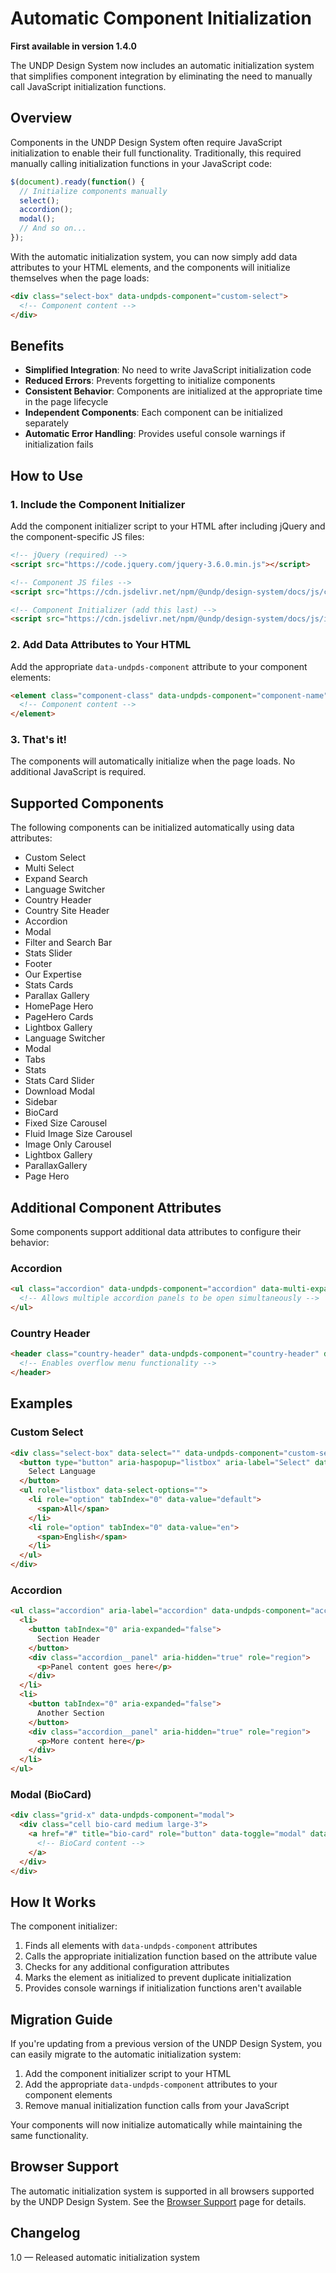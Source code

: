 
<Meta
  title="Getting started/Automatic Component Initialization"
/>

# Automatic Component Initialization

**First available in version 1.4.0**

The UNDP Design System now includes an automatic initialization system that simplifies component integration by eliminating the need to manually call JavaScript initialization functions.

## Overview

Components in the UNDP Design System often require JavaScript initialization to enable their full functionality. Traditionally, this required manually calling initialization functions in your JavaScript code:

```javascript
$(document).ready(function() {
  // Initialize components manually
  select();
  accordion();
  modal();
  // And so on...
});
```

With the automatic initialization system, you can now simply add data attributes to your HTML elements, and the components will initialize themselves when the page loads:

```html
<div class="select-box" data-undpds-component="custom-select">
  <!-- Component content -->
</div>
```

## Benefits

- **Simplified Integration**: No need to write JavaScript initialization code
- **Reduced Errors**: Prevents forgetting to initialize components
- **Consistent Behavior**: Components are initialized at the appropriate time in the page lifecycle
- **Independent Components**: Each component can be initialized separately
- **Automatic Error Handling**: Provides useful console warnings if initialization fails

## How to Use

### 1. Include the Component Initializer

Add the component initializer script to your HTML after including jQuery and the component-specific JS files:

```html
<!-- jQuery (required) -->
<script src="https://code.jquery.com/jquery-3.6.0.min.js"></script>

<!-- Component JS files -->
<script src="https://cdn.jsdelivr.net/npm/@undp/design-system/docs/js/component-name.min.js"></script>

<!-- Component Initializer (add this last) -->
<script src="https://cdn.jsdelivr.net/npm/@undp/design-system/docs/js/init.js" defer></script>
```

### 2. Add Data Attributes to Your HTML

Add the appropriate `data-undpds-component` attribute to your component elements:

```html
<element class="component-class" data-undpds-component="component-name">
  <!-- Component content -->
</element>
```

### 3. That's it!

The components will automatically initialize when the page loads. No additional JavaScript is required.

## Supported Components

The following components can be initialized automatically using data attributes:

- Custom Select
- Multi Select
- Expand Search
- Language Switcher
- Country Header
- Country Site Header
- Accordion
- Modal
- Filter and Search Bar
- Stats Slider
- Footer
- Our Expertise
- Stats Cards
- Parallax Gallery
- HomePage Hero
- PageHero Cards
- Lightbox Gallery
- Language Switcher
- Modal
- Tabs
- Stats
- Stats Card Slider
- Download Modal
- Sidebar
- BioCard
- Fixed Size Carousel
- Fluid Image Size Carousel
- Image Only Carousel
- Lightbox Gallery
- ParallaxGallery
- Page Hero

## Additional Component Attributes

Some components support additional data attributes to configure their behavior:

### Accordion

```html
<ul class="accordion" data-undpds-component="accordion" data-multi-expand="true">
  <!-- Allows multiple accordion panels to be open simultaneously -->
</ul>
```

### Country Header

```html
<header class="country-header" data-undpds-component="country-header" data-overflow="true">
  <!-- Enables overflow menu functionality -->
</header>
```

## Examples

### Custom Select

```html
<div class="select-box" data-select="" data-undpds-component="custom-select">
  <button type="button" aria-haspopup="listbox" aria-label="Select" data-select-open="">
    Select Language
  </button>
  <ul role="listbox" data-select-options="">
    <li role="option" tabIndex="0" data-value="default">
      <span>All</span>
    </li>
    <li role="option" tabIndex="0" data-value="en">
      <span>English</span>
    </li>
  </ul>
</div>
```

### Accordion

```html
<ul class="accordion" aria-label="accordion" data-undpds-component="accordion">
  <li>
    <button tabIndex="0" aria-expanded="false">
      Section Header
    </button>
    <div class="accordion__panel" aria-hidden="true" role="region">
      <p>Panel content goes here</p>
    </div>
  </li>
  <li>
    <button tabIndex="0" aria-expanded="false">
      Another Section
    </button>
    <div class="accordion__panel" aria-hidden="true" role="region">
      <p>More content here</p>
    </div>
  </li>
</ul>
```

### Modal (BioCard)

```html
<div class="grid-x" data-undpds-component="modal">
  <div class="cell bio-card medium large-3">
    <a href="#" title="bio-card" role="button" data-toggle="modal" data-target-modal="#bioCard">
      <!-- BioCard content -->
    </a>
  </div>
</div>
```

## How It Works

The component initializer:

1. Finds all elements with `data-undpds-component` attributes
2. Calls the appropriate initialization function based on the attribute value
3. Checks for any additional configuration attributes
4. Marks the element as initialized to prevent duplicate initialization
5. Provides console warnings if initialization functions aren't available

## Migration Guide

If you're updating from a previous version of the UNDP Design System, you can easily migrate to the automatic initialization system:

1. Add the component initializer script to your HTML
2. Add the appropriate `data-undpds-component` attributes to your component elements
3. Remove manual initialization function calls from your JavaScript

Your components will now initialize automatically while maintaining the same functionality.

## Browser Support

The automatic initialization system is supported in all browsers supported by the UNDP Design System. See the [Browser Support](?path=/docs/getting-started-browser-support--docs) page for details.

## Changelog

1.0 — Released automatic initialization system